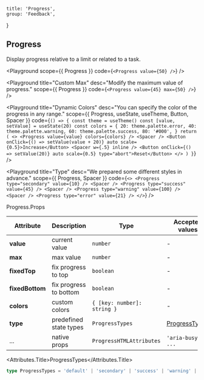 
	title: 'Progress',
	group: 'Feedback',
}

## Progress

Display progress relative to a limit or related to a task.

<Playground
	scope={{ Progress }}
	code={`
<Progress value={50} />
`}
/>

<Playground
	title="Custom Max"
	desc="Modify the maximum value of progress."
	scope={{ Progress }}
	code={`
<Progress value={45} max={50} />
`}
/>

<Playground
	title="Dynamic Colors"
	desc="You can specify the color of the progress in any range."
	scope={{ Progress, useState, useTheme, Button, Spacer }}
	code={`
() => {
  const theme = useTheme()
  const [value, setValue] = useState(20)
  const colors = {
    20: theme.palette.error,
    40: theme.palette.warning,
    60: theme.palette.success,
    80: '#000',
  }
  return (
    <>
      <Progress value={value} colors={colors} />
      <Spacer />
      <Button onClick={() => setValue(value + 20)} auto scale={0.5}>Increase</Button>
      <Spacer w={.5} inline />
      <Button onClick={() => setValue(20)} auto scale={0.5} type="abort">Reset</Button>
    </>
  )
}
`}
/>

<Playground
	title="Type"
	desc="We prepared some different styles in advance."
	scope={{ Progress, Spacer }}
	code={`
<>
  <Progress type="secondary" value={10} />
  <Spacer />
  <Progress type="success" value={45} />
  <Spacer />
  <Progress type="warning" value={100} />
  <Spacer />
  <Progress type="error" value={21} />
</>
`}
/>

<Attributes edit="/pages/en-us/components/progress.mdx">
<Attributes.Title>Progress.Props</Attributes.Title>

| Attribute       | Description            | Type                        | Accepted values                 | Default   |
| --------------- | ---------------------- | --------------------------- | ------------------------------- | --------- |
| **value**       | current value          | `number`                    | -                               | 0         |
| **max**         | max value              | `number`                    | -                               | 100       |
| **fixedTop**    | fix progress to top    | `boolean`                   | -                               | `false`   |
| **fixedBottom** | fix progress to bottom | `boolean`                   | -                               | `false`   |
| **colors**      | custom colors          | `{ [key: number]: string }` | -                               | -         |
| **type**        | predefined state types | `ProgressTypes`             | [ProgressTypes](#progresstypes) | `default` |
| ...             | native props           | `ProgressHTMLAttributes`    | `'aria-busy', ...`              | -         |

<Attributes.Title>ProgressTypes</Attributes.Title>

```ts
type ProgressTypes = 'default' | 'secondary' | 'success' | 'warning' | 'error'
```

</Attributes>

